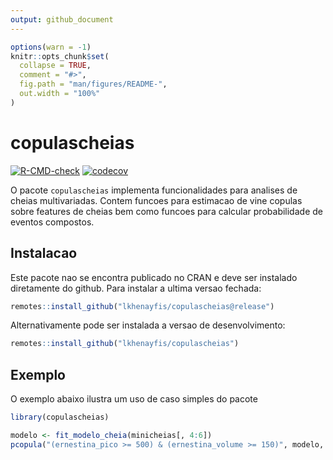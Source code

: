 ```yaml
---
output: github_document
---
```


<!-- README.md is generated from README.Rmd. Please edit that file -->

```r
options(warn = -1)
knitr::opts_chunk$set(
  collapse = TRUE,
  comment = "#>",
  fig.path = "man/figures/README-",
  out.width = "100%"
)
```

# copulascheias

<!-- badges: start -->
[![R-CMD-check](https://github.com/lkhenayfis/copulascheias/actions/workflows/R-CMD-check.yaml/badge.svg)](https://github.com/lkhenayfis/copulascheias/actions/workflows/R-CMD-check.yaml)
[![codecov](https://codecov.io/gh/lkhenayfis/copulascheias/graph/badge.svg?token=K69EGCEZ6W)](https://codecov.io/gh/lkhenayfis/copulascheias)
<!-- badges: end -->

O pacote `copulascheias` implementa funcionalidades para analises de cheias multivariadas. Contem
funcoes para estimacao de vine copulas sobre features de cheias bem como funcoes para calcular
probabilidade de eventos compostos.

## Instalacao

Este pacote nao se encontra publicado no CRAN e deve ser instalado diretamente do github. Para
instalar a ultima versao fechada:

``` r
remotes::install_github("lkhenayfis/copulascheias@release")
```

Alternativamente pode ser instalada a versao de desenvolvimento:

```r
remotes::install_github("lkhenayfis/copulascheias")
```

## Exemplo

O exemplo abaixo ilustra um uso de caso simples do pacote

```r
library(copulascheias)

modelo <- fit_modelo_cheia(minicheias[, 4:6])
pcopula("(ernestina_pico >= 500) & (ernestina_volume >= 150)", modelo, 1000)
```
